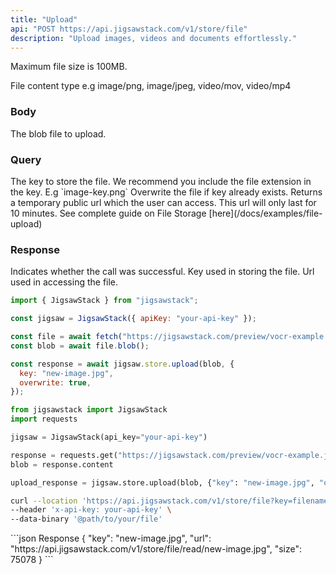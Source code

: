 ```yaml
---
title: "Upload"
api: "POST https://api.jigsawstack.com/v1/store/file"
description: "Upload images, videos and documents effortlessly."
---
```


<Info>Maximum file size is 100MB.</Info>

<Snippet file="header.mdx" />

<ParamField header="Content-Type" type="string">
  File content type e.g image/png, image/jpeg, video/mov, video/mp4
</ParamField>

### Body

<ParamField body="blob" type="Blob" required>
  The blob file to upload.
</ParamField>

### Query

<ParamField query="key" type="string" required>
  The key to store the file. We recommend you include the file extension in the
  key. E.g `image-key.png`
</ParamField>

<ParamField query="overwrite" type="boolean" default="false">
  Overwrite the file if key already exists.
</ParamField>

<ParamField query="temp_public_url" type="boolean" default="false">
  Returns a temporary public url which the user can access. This url will only last for 10 minutes.
</ParamField>

<Info>
  See complete guide on File Storage [here](/docs/examples/file-upload)
</Info>

### Response

<ResponseField name="success" type="boolean">
  Indicates whether the call was successful.
</ResponseField>

<ResponseField name="key" type="string">
  Key used in storing the file.
</ResponseField>

<ResponseField name="url" type="string">
  Url used in accessing the file.
</ResponseField>

<RequestExample>

```javascript Javascript
import { JigsawStack } from "jigsawstack";

const jigsaw = JigsawStack({ apiKey: "your-api-key" });

const file = await fetch("https://jigsawstack.com/preview/vocr-example.jpg");
const blob = await file.blob();

const response = await jigsaw.store.upload(blob, {
  key: "new-image.jpg",
  overwrite: true,
});
 ```

```python Python
from jigsawstack import JigsawStack
import requests

jigsaw = JigsawStack(api_key="your-api-key")

response = requests.get("https://jigsawstack.com/preview/vocr-example.jpg")
blob = response.content

upload_response = jigsaw.store.upload(blob, {"key": "new-image.jpg", "overwrite": True})
```

```bash Curl 
curl --location 'https://api.jigsawstack.com/v1/store/file?key=filename.txt&overwrite=true' \
--header 'x-api-key: your-api-key' \
--data-binary '@path/to/your/file'
```
</RequestExample>

<ResponseExample>
```json Response
{
  "key": "new-image.jpg",
  "url": "https://api.jigsawstack.com/v1/store/file/read/new-image.jpg",
  "size": 75078
}
```
</ResponseExample>